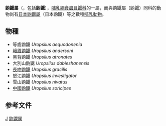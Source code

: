 {{Automatic Taxobox
| taxon = Uropsilus
| image = 
| image_caption = 鼩鼴屬（鼩鼴）<ref name=msw3>{{MSW3 Hutterer | pages = 310-311}}</ref>
| authority =  [[亨利·米爾·愛德華|Milne-Edwards]], 1872
}}
'''鼩鼴屬'''（{{lang|la|''Uropsilus''}}，包括'''鼩鼴'''），[[哺乳綱|哺乳綱]][[食蟲目|食蟲目]][[鼴科|鼴科]]的一屬，而與鼩鼴屬（鼩鼴）同科的動物尚有[[日本鼩鼴屬|日本鼩鼴屬]]（日本鼩鼴）等之數種[[哺乳動物|哺乳動物]]。

==物種==
*等齒鼩鼴 ''Uropsilus aequodonenia''
*[[峨眉鼩鼴|峨眉鼩鼴]] ''Uropsilus andersoni''
*黑背鼩鼴 ''Uropsilus atronates''
*大別山鼩鼴 ''Uropsilus dabieshanensis''
*[[長吻鼩鼴|長吻鼩鼴]] ''Uropsilus gracilis''
*怒江鼩鼴 ''Uropsilus investigator''
*雪山鼩鼴 ''Uropsilus nivatus''
*[[中國鼩鼴|中國鼩鼴]] ''Uropsilus soricipes''

== 参考文件 ==
{{reflist}}
{{Taxonbar|from=Q867212}}

[[Category:鼴科|J]]
[[Category:鼩鼹属|]]

{{mammal-stub}}